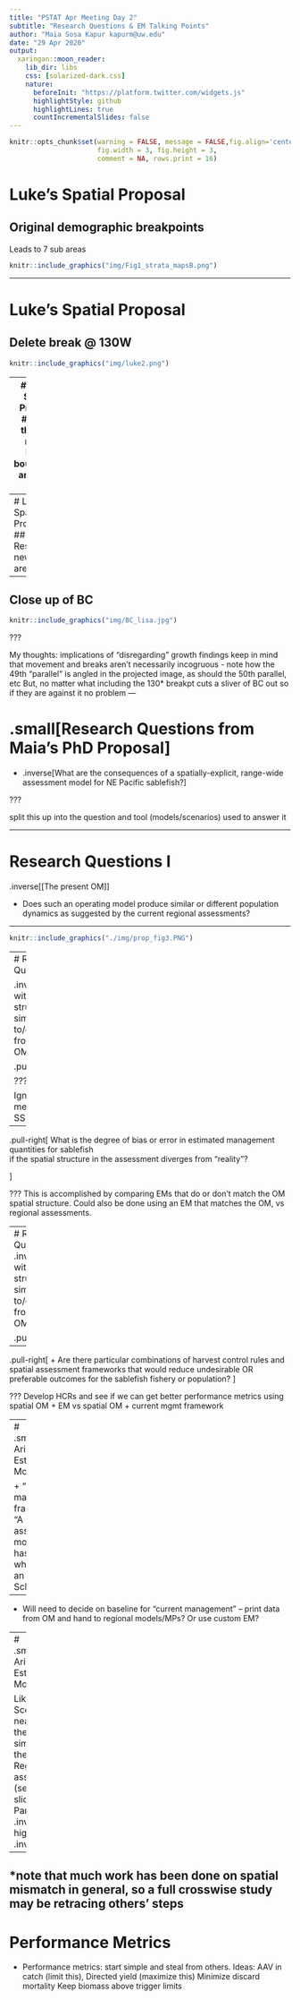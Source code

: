 ```yaml
---
title: "PSTAT Apr Meeting Day 2"
subtitle: "Research Questions & EM Talking Points"
author: "Maia Sosa Kapur kapurm@uw.edu"
date: "29 Apr 2020"
output:
  xaringan::moon_reader:
    lib_dir: libs
    css: [solarized-dark.css]
    nature:
      beforeInit: "https://platform.twitter.com/widgets.js"
      highlightStyle: github
      highlightLines: true
      countIncrementalSlides: false
---
```


```r
knitr::opts_chunk$set(warning = FALSE, message = FALSE,fig.align='center',
                      fig.width = 3, fig.height = 3,
                      comment = NA, rows.print = 16)
```


# Luke's Spatial Proposal 
## Original demographic breakpoints
Leads to 7 sub areas
```r
knitr::include_graphics("img/Fig1_strata_mapsB.png")
```

---

# Luke's Spatial Proposal 
## Delete break @ 130W

```r
knitr::include_graphics("img/luke2.png")
```

---
# Luke's Spatial Proposal 
## Shift these to match NMFS boundaries and GMU areas

```r
knitr::include_graphics("img/luke3.png")
```

---
# Luke's Spatial Proposal 
## Resultant new sub-areas (6)
```r
knitr::include_graphics("img/luke1.png")
```


---
## Close up of BC
```r
knitr::include_graphics("img/BC_lisa.jpg")
```

???

My thoughts:
implications of "disregarding" growth findings
keep in mind that movement and breaks aren't necessarily incogruous - note how the 49th "parallel" is angled in the projected image, as should the 50th parallel, etc
But, no matter what including the 130* breakpt cuts a sliver of BC out so if they are against it no problem
---

# .small[Research Questions from Maia's PhD Proposal]


+ .inverse[What are the consequences of a spatially-explicit, range-wide assessment model for NE Pacific sablefish?]

???

split this up into the question and tool (models/scenarios) used to answer it

---

# Research Questions I

.inverse[[The present OM]]

+ Does such an operating model produce similar or different population dynamics as suggested by the current regional assessments? 

---

```r
knitr::include_graphics("./img/prop_fig3.PNG")
```



---
# Research Questions II

.inverse[[EMs with spatial structure similar to/distinct from the OM]]

.pull-left[![](img/prop_fig3.PNG)]

???

Ignore mention of SS etc

--

.pull-right[ 
What is the degree of bias or error in estimated management quantities for sablefish <br> if the spatial structure in the assessment diverges from "reality"? 

]

???
This is accomplished by comparing EMs that do or don't match the OM spatial structure. Could also be done using an EM that matches the OM, vs regional assessments.


---
# Research Questions III
.inverse[[EMs with spatial structure similar to/distinct from the OM]]

.pull-left[![](img/prop_fig3.PNG)]

--

.pull-right[
+ Are there particular combinations of harvest control rules and spatial assessment frameworks that would reduce undesirable OR preferable outcomes for the sablefish fishery or population? 
]

??? 
Develop HCRs and see if we can get better performance metrics using spatial OM + EM vs spatial OM + current mgmt framework

---
# .small[Thoughts Arising w.r.t Estimation Models I]

+ "Current management framework" $\neq$ "A regional assessment model", e.g. BC has its own MP which involves an OM and Schaefer model

--

+ Will need to decide on baseline for "current management" -- print data from OM and hand to regional models/MPs? Or use custom EM?


---
# .small[Thoughts Arising w.r.t Estimation Models II]

Likely EM Scenarios* 
+ A near-match to the OM
+ A simplification of the OM 
+ Regional assessments (see previous slide)
+ Panmictic .inverse(is this high priority?)]
+ .inverse[others?]

--

*note that much work has been done on spatial mismatch in general, so a full crosswise study may be retracing others' steps
---
# Performance Metrics
+ Performance metrics: start simple and steal from others. 
Ideas:
AAV in catch (limit this),
Directed yield (maximize this)
Minimize discard mortality
Keep biomass above trigger limits


